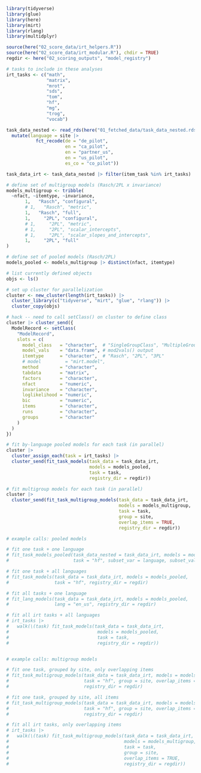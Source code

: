 ```r
library(tidyverse)
library(glue)
library(here)
library(mirt)
library(rlang)
library(multidplyr)

source(here("02_score_data/irt_helpers.R"))
source(here("02_score_data/irt_modular.R"), chdir = TRUE)
regdir <- here("02_scoring_outputs", "model_registry")

# tasks to include in these analyses
irt_tasks <- c("math",
               "matrix",
               "mrot",
               "sds",
               "tom",
               "hf",
               "mg",
               "trog",
               "vocab")

task_data_nested <- read_rds(here("01_fetched_data/task_data_nested.rds")) |>
  mutate(language = site |> 
           fct_recode(de = "de_pilot",
                      en = "ca_pilot",
                      en = "partner_us",
                      en = "us_pilot",
                      es_co = "co_pilot"))

task_data_irt <- task_data_nested |> filter(item_task %in% irt_tasks)
```

```r
# define set of multigroup models (Rasch/2PL x invariance)
models_multigroup <- tribble(
  ~nfact, ~itemtype, ~invariance,
       1,   "Rasch", "configural",
       # 1,   "Rasch", "metric",
       1,   "Rasch", "full",
       1,     "2PL", "configural",
       # 1,     "2PL", "metric",
       # 1,     "2PL", "scalar_intercepts",
       # 1,     "2PL", "scalar_slopes_and_intercepts",
       1,     "2PL", "full"
)

# define set of pooled models (Rasch/2PL)
models_pooled <- models_multigroup |> distinct(nfact, itemtype)
```

```r
# list currently defined objects
objs <- ls()

# set up cluster for parallelization
cluster <- new_cluster(length(irt_tasks)) |>
  cluster_library(c("tidyverse", "mirt", "glue", "rlang")) |>
  cluster_copy(objs)

# hack -- need to call setClass() on cluster to define class 
cluster |> cluster_send({
  ModelRecord <- setClass(
    "ModelRecord",
    slots = c(
      model_class   = "character",  # "SingleGroupClass", "MultipleGroupClass"
      model_vals    = "data.frame", # mod2vals() output
      itemtype      = "character",  # "Rasch", "2PL", "3PL"
      # model         = "mirt.model",
      method        = "character",
      tabdata       = "matrix",
      factors       = "character",
      nfact         = "numeric",
      invariance    = "character",
      loglikelihood = "numeric",
      bic           = "numeric",
      items         = "character",
      runs          = "character",
      groups        = "character"
    )
  )
})

# fit by-language pooled models for each task (in parallel)
cluster |>
  cluster_assign_each(task = irt_tasks) |>
  cluster_send(fit_task_models(task_data = task_data_irt,
                               models = models_pooled,
                               task = task,
                               registry_dir = regdir))

# fit multigroup models for each task (in parallel)
cluster |>
  cluster_send(fit_task_multigroup_models(task_data = task_data_irt,
                                          models = models_multigroup,
                                          task = task,
                                          group = site,
                                          overlap_items = TRUE,
                                          registry_dir = regdir))
```

```r
# example calls: pooled models

# fit one task + one language
# fit_task_models_pooled(task_data_nested = task_data_irt, models = models_pooled,
#                        task = "hf", subset_var = language, subset_val = "en_us")

# fit one task + all languages
# fit_task_models(task_data = task_data_irt, models = models_pooled,
#                 task = "hf", registry_dir = regdir)

# fit all tasks + one language
# fit_lang_models(task_data = task_data_irt, models = models_pooled,
#                 lang = "en_us", registry_dir = regdir)

# fit all irt tasks + all languages
# irt_tasks |>
#   walk(\(task) fit_task_models(task_data = task_data_irt,
#                                 models = models_pooled,
#                                 task = task,
#                                 registry_dir = regdir))


# example calls: multigroup models

# fit one task, grouped by site, only overlapping items
# fit_task_multigroup_models(task_data = task_data_irt, models = models_multigroup,
#                            task = "hf", group = site, overlap_items = TRUE,
#                            registry_dir = regdir)

# fit one task, grouped by site, all items
# fit_task_multigroup_models(task_data = task_data_irt, models = models_multigroup,
#                            task = "hf", group = site, overlap_items = FALSE,
#                            registry_dir = regdir)

# fit all irt tasks, only overlapping items
# irt_tasks |>
#   walk(\(task) fit_task_multigroup_models(task_data = task_data_irt,
#                                           models = models_multigroup,
#                                           task = task,
#                                           group = site,
#                                           overlap_items = TRUE,
#                                           registry_dir = regdir))
```
